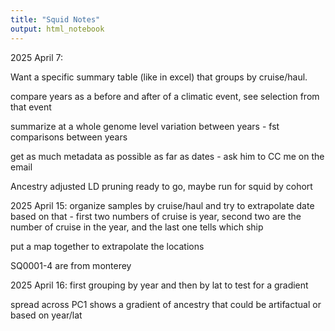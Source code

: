 ```yaml
---
title: "Squid Notes"
output: html_notebook
---
```


2025 April 7: 

Want a specific summary table (like in excel) that groups by cruise/haul. 

compare years as a before and after of a climatic event, see selection from that event

summarize at a whole genome level variation between years - fst comparisons between years

get as much metadata as possible as far as dates - ask him to CC me on the email

Ancestry adjusted LD pruning ready to go, maybe run for squid by cohort

2025 April 15:
organize samples by cruise/haul and try to extrapolate date based on that
 - first two numbers of cruise is year, second two are the number of cruise in the year, and the last one tells which ship
 
put a map together to extrapolate the locations

SQ0001-4 are from monterey 

2025 April 16:
first grouping by year and then by lat to test for a gradient

spread across PC1 shows a gradient of ancestry that could be artifactual or based on year/lat

